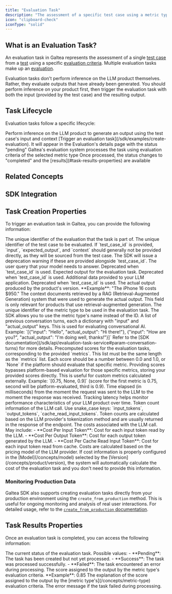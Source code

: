 ```yaml
---
title: "Evaluation Task"
description: "The assessment of a specific test case using a metric type"
icon: "clipboard-check"
iconType: "solid"
---
```



## What is an Evaluation Task?

An evaluation task in Galtea represents the assessment of a single [test case](/concepts/product/test/case) from a [test](/concepts/product/test) using a specific [evaluation criteria](/concepts/metric-type). Multiple evaluation tasks make up an [evaluation](/concepts/product/evaluation).

<Note>Evaluation tasks don't perform inference on the LLM product themselves. Rather, they evaluate outputs that have already been generated. You should perform inference on your product first, then trigger the evaluation task with both the input (provided by the test case) and the resulting output.</Note>

## Task Lifecycle

Evaluation tasks follow a specific lifecycle:

<Steps>
  <Step title="Inference">Perform inference on the LLM product to generate an output using the test case's input and context</Step>
  <Step title="Creation">[Trigger an evaluation task](/sdk/examples/create-evaluation). It will appear in the Evaluation's details page with the status "pending"</Step>
  <Step title="Processing">Galtea's evaluation system processes the task using evaluation criteria of the selected metric type</Step>
  <Step title="Completion">Once processed, the status changes to "completed" and the [results](#task-results-properties) are available</Step>
</Steps>

## Related Concepts

<CardGroup cols={2}>
  <TestCard />
  <TestCaseCard />
  <EvaluationCard />
  <MetricTypeCard />
</CardGroup>

## SDK Integration

<SDKEvaluationTaskServiceCard />

## Task Creation Properties

To trigger an evaluation task in Galtea, you can provide the following information:

<ResponseField name="Evaluation" type="ID (text)" required>
  The unique identifier of the evaluation that the task is part of.
</ResponseField>

<ResponseField name="Test Case" type="ID (text)" required>
  The unique identifier of the test case to be evaluated. If `test_case_id` is provided, `input`, `expected_output`, and `context` should generally not be provided directly, as they will be sourced from the test case. The SDK will issue a deprecation warning if these are provided alongside `test_case_id`.
</ResponseField>

<ResponseField name="Input" type="string" deprecated>
  The user query that your model needs to answer. Deprecated when `test_case_id` is used.
</ResponseField>

<ResponseField name="Expected Output" type="string" deprecated>
  Expected output for the evaluation task. Deprecated when `test_case_id` is used.
</ResponseField>

<ResponseField name="Context" type="string" deprecated>
  Additional data provided to your LLM application. Deprecated when `test_case_id` is used.
</ResponseField>

<ResponseField name="Actual Output" type="String" required>
  The actual output produced by the product's version. **Example**: "The iPhone 16 costs $950."
</ResponseField>

<ResponseField name="Retrieval Context" type="List[String]">
  The context documents retrieved by a RAG (Retrieval-Augmented Generation) system that were used to generate the actual output.
  <Note>
    This field is only relevant for products that use retrieval-augmented generation.
  </Note>
</ResponseField>

<ResponseField name="Metric Type" type="ID (text)" required>
  The unique identifier of the metric type to be used in the evaluation task.
  <Info>The SDK allows you to use the metric type's name instead of the ID.</Info>
</ResponseField>

<ResponseField name="Conversation Turns" type="List[Dict[str, str]]">
  A list of previous conversation turns, each a dictionary with "input" and "actual_output" keys. This is used for evaluating conversational AI.
  Example: `[{"input": "Hello", "actual_output": "Hi there!"}, {"input": "How are you?", "actual_output": "I'm doing well, thanks!"}]`
  Refer to the [SDK documentation](/sdk/api/evaluation-task-service#param-conversation-turns) for more details.
</ResponseField>

<ResponseField name="Scores" type="List[float | None]">
  Precomputed scores for the evaluation tasks, corresponding to the provided `metrics`. This list must be the same length as the `metrics` list. Each score should be a number between 0.0 and 1.0, or `None` if the platform should evaluate that specific metric.
  Providing scores bypasses platform-based evaluation for those specific metrics, storing your provided scores directly. This is useful for custom metrics calculated externally.
  Example: `[0.75, None, 0.9]` (score for the first metric is 0.75, second will be platform-evaluated, third is 0.9).
</ResponseField>

<ResponseField name="Latency" type="Number">
  Time elapsed (in milliseconds) from the moment the request was sent to the LLM to the moment the response was received.
  <Note>
    Tracking latency helps monitor performance characteristics of your LLM product over time.
  </Note>
</ResponseField>

<ResponseField name="Usage Info" type="Object">
  Token count information of the LLM call. Use snake_case keys: `input_tokens`, `output_tokens`, `cache_read_input_tokens`.
  <Note>
    Token counts are calculated based on the LLM provider's tokenization method and are usually returned in the response of the endpoint.
  </Note>
</ResponseField>

<ResponseField name="Cost Info" type="Object">
  The costs associated with the LLM call. May include:
  - **Cost Per Input Token**: Cost for each input token read by the LLM.
  - **Cost Per Output Token**: Cost for each output token generated by the LLM.
  - **Cost Per Cache Read Input Token**: Cost for each input token read from cache.
  <Note>
    Costs are calculated based on the pricing model of the LLM provider.
  </Note>
  <Warning>
    If cost information is properly configured in the [Model](/concepts/model) selected by the [Version](/concepts/product/version), the system will automatically calculate the cost of the evaluation task and you don't need to provide this information.
  </Warning>
</ResponseField>

### Monitoring Production Data
Galtea SDK also supports creating evaluation tasks directly from your production environment using the `create_from_production` method. This is useful for ongoing monitoring and analysis of real user interactions. For detailed usage, refer to the [`create_from_production` documentation](/sdk/api/evaluation-task-service#monitoring-user-interactions-in-production).

## Task Results Properties

Once an evaluation task is completed, you can access the following information:

<ResponseField name="Status" type="Enum">
  The current status of the evaluation task.
  Possible values:
  - **Pending**: The task has been created but not yet processed.
  - **Success**: The task was processed successfully.
  - **Failed**: The task encountered an error during processing.
</ResponseField>

<ResponseField name="Score" type="Number">
  The score assigned to the output by the metric type's evaluation criteria. **Example**: 0.85
</ResponseField>

<ResponseField name="Reason" type="Text">
  The explanation of the score assigned to the output by the [metric type's](/concepts/metric-type) evaluation criteria.
</ResponseField>

<ResponseField name="Error" type="Text">
  The error message if the task failed during processing.
</ResponseField>
